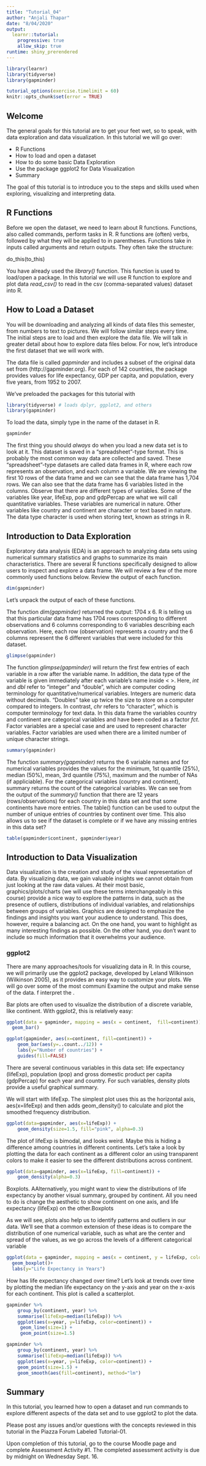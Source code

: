 ```yaml
---
title: "Tutorial_04"
author: "Anjali Thapar"
date: "8/04/2020"
output: 
  learnr::tutorial:
    progressive: true
    allow_skip: true
runtime: shiny_prerendered
---
```


```r
library(learnr)
library(tidyverse)
library(gapminder)

tutorial_options(exercise.timelimit = 60)
knitr::opts_chunk$set(error = TRUE)
```

## Welcome

The general goals for this tutorial are to get your feet wet, so to speak, with data exploration and data visualization. In this tutorial we will go over: 

* R Functions
* How to load and open a dataset 
* How to do some basic Data Exploration
* Use the package ggplot2 for Data Visualization
* Summary

The goal of this tutorial is to introduce you to the steps and skills used when exploring, visualizing and interpreting data. 

## R Functions

Before we open the dataset, we need to learn about R functions. Functions, also called commands, perform tasks in R. R functions are (often) verbs, followed by what they will be applied to in parentheses. Functions take in inputs called arguments and return outputs. They often take the structure:

do_this(to_this)

You have already used the *library()* function. This function is used to load/open a package. In this tutorial we will use R function to explore and plot data *read_csv()* to read in the csv (comma-separated values) dataset into R. 


## How to Load a Dataset

You will be downloading and analyzing all kinds of data files this semester, from numbers to text to pictures. We will follow similar steps every time. The initial steps are to load and then explore the data file. We will talk in greater detail about how to explore data files below. For now, let's introduce the first dataset that we will work with.

The data file is called *gapminder* and includes a subset of the original data set from (http://gapminder.org). For each of 142 countries, the package provides values for life expectancy, GDP per capita, and population, every five years, from 1952 to 2007.

We've preloaded the packages for this tutorial with 

```r
library(tidyverse) # loads dplyr, ggplot2, and others
library(gapminder)
```

To load the data, simply type in the name of the dataset in R.

```r
gapminder
```

The first thing you should *always* do when you load a new data set is to look at it. This dataset is saved in a “spreadsheet”-type format. This is probably the most common way data are collected and saved. These “spreadsheet”-type datasets are called data frames in R, where each row represents an observation, and each column a variable. We are viewing the first 10 rows of the data frame and we can see that the data frame has 1,704 rows. We can also see that the data frame has 6 variables listed in the columns. Observe that there are different types of variables. Some of the variables like year, lifeExp, pop and gdpPercap are what we will call quantitative variables. These variables are numerical in nature. Other variables like country and continent are character or text based in nature. The data type character is used when storing text, known as strings in R.


## Introduction to Data Exploration 

Exploratory data analysis (EDA) is an approach to analyzing data sets using numerical summary statistics and graphs to summarize its main characteristics. There are several R functions specifically designed to allow users to inspect and explore a data frame. We will review a few of the more commonly used functions below. Review the output of each function. 

```r
dim(gapminder)

```

Let’s unpack the output of each of these functions.

The function *dim(gapminder)* returned the output: 1704 x 6. R is telling us that this particular data frame has 1704 rows corresponding to different observations and 6 columns corresponding to 6 variables describing each observation. Here, each row (observation) represents a country and the 6 columns represent the 6 different variables that were included for this dataset.

```r
glimpse(gapminder)
```

The function *glimpse(gapminder)* will return the first few entries of each variable in a row after the variable name. In addition, the data type of the variable is given immediately after each variable’s name inside < >. Here, *int* and *dbl* refer to “integer” and “double”, which are computer coding terminology for quantitative/numerical variables. Integers are numeric data without decimals. “Doubles” take up twice the size to store on a computer compared to integers. In contrast, *chr* refers to “character”, which is computer terminology for text data. In this data frame the variables country and continent are categorical variables and have been coded as a factor *fct*. Factor variables are a special case and are used to represent character variables. Factor variables are used when there are a limited number of unique character strings. 

```r
summary(gapminder)
```

The function *summary(gapminder)* returns the 6 variable names and for numerical variables provides the values for the minimum, 1st quantile (25%), median (50%), mean, 3rd quantile (75%), maximum and the number of NAs (if appliciable). For the categorical variables (country and continent), summary returns the count of the categorical variables. We can see from the output of the *summary()* function that there are 12 years (rows/observations) for each country in this data set and that some continents have more entries. The table() function can be used to output the number of unique entries of countries  by continent over time. This also allows us to see if the dataset is complete or if we have any missing entries in this data set?

```r
table(gapminder$continent, gapminder$year)  
```

## Introduction to Data Visualization

Data visualization is the creation and study of the visual representation of data. By visualizing data, we gain valuable insights we cannot obtain from just looking at the raw data values. At their most basic, graphics/plots/charts (we will use these terms interchangeably in this course) provide a nice way to explore the patterns in data, such as the presence of outliers, distributions of individual variables, and relationships between groups of variables. Graphics are designed to emphasize the findings and insights you want your audience to understand. This does, however, require a balancing act. On the one hand, you want to highlight as many interesting findings as possible. On the other hand, you don’t want to include so much information that it overwhelms your audience.

### ggplot2

There are many approaches/tools for visualizing data in R. In this course, we will primarily use the ggplot2 package, developed by Leland Wilkinson (Wilkinson 2005), as it provides an easy way to customize your plots. We will go over some of the most communi Examine the output and make sense of the data. f interpret the . 

Bar plots are often used to visualize the distribution of a discrete variable, like continent. With ggplot2, this is relatively easy:

```r
ggplot(data = gapminder, mapping = aes(x = continent,  fill=continent)) +
  geom_bar()
```


```r
ggplot(gapminder, aes(x=continent, fill=continent)) + 
    geom_bar(aes(y=..count../12)) +
    labs(y="Number of countries") +
    guides(fill=FALSE)
```

There are several continuous variables in this data set: life expectancy (lifeExp), population (pop) and gross domestic product per capita (gdpPercap) for each year and country. For such variables, density plots provide a useful graphical summary.

We will start with lifeExp. The simplest plot uses this as the horizontal axis, aes(x=lifeExp) and then adds geom_density() to calculate and plot the smoothed frequency distribution.

```r
ggplot(data=gapminder, aes(x=lifeExp)) + 
    geom_density(size=1.5, fill="pink", alpha=0.3)
```

The plot of lifeExp is bimodal, and looks weird. Maybe this is hiding a difference among countries in different continents. Let's take a look by plotting the data for each continent as a different color an using transparent colors to make it easier to see the different distributions across continent.

```r
ggplot(data=gapminder, aes(x=lifeExp, fill=continent)) +
    geom_density(alpha=0.3)
```

Boxplots. AAlternatively, you might want to view the distributions of life expectancy by another visual summary, grouped by continent. All you need to do is change the aesthetic to show continent on one axis, and life expectancy (lifeExp) on the other.Boxplots 

As we will see, plots also help us to identify patterns and outliers in our data. We’ll see that a common extension of these ideas is to compare the distribution of one numerical variable, such as what are the center and spread of the values, as we go across the levels of a different categorical variable

```r
ggplot(data = gapminder, mapping = aes(x = continent, y = lifeExp, color=continent)) +
  geom_boxplot()+
  labs(y="Life Expectancy in Years")
```

How has life expectancy changed over time? Let's look at trends over time by plotting the median life expectancy on the y-axis and year on the x-axis for each continent. This plot is called a scatterplot. 


```r
gapminder %>%
    group_by(continent, year) %>%
    summarise(lifeExp=median(lifeExp)) %>%
    ggplot(aes(x=year, y=lifeExp, color=continent)) +
     geom_line(size=1) + 
     geom_point(size=1.5)
```


```r
gapminder %>%
    group_by(continent, year) %>%
    summarise(lifeExp=median(lifeExp)) %>%
    ggplot(aes(x=year, y=lifeExp, color=continent)) +
    geom_point(size=1.5) +
    geom_smooth(aes(fill=continent), method="lm")
```

## Summary

In this tutorial, you learned how to open a dataset and run commands to explore different aspects of the data set and to use ggplot2 to plot the data. 

Please post any issues and/or questions with the concepts reviewed in this tutorial in the Piazza Forum Labeled Tutorial-01.

Upon completion of this tutorial, go to the course Moodle page and complete Assessment Activity #1. The completed assessment activity is due by midnight on Wednesday Sept. 16.

    
